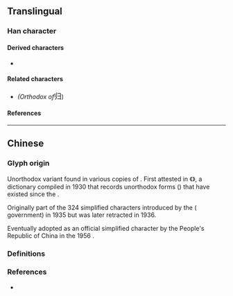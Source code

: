 {{also|歸|帰}}
{{character info}}
==Translingual==
{{Han simplified forms|歸|帰|归}}

===Han character===
{{Han char|rn=58|rad=彐|as=02|sn=5|four=27070|canj=LLSM|ids=⿰リ彐(G),⿲丶丿彐(T)}}

====Derived characters====
* {{l|mul|[[𫢔]], [[岿]]}}

====Related characters====
* {{l|mul|[[歸]]}} ''(Orthodox {{w|Traditional Chinese|traditional form}} of ''<big>归</big>)

====References====
{{Han ref|kx=0362.051|dkj=09909|dj=0680.140|hdz=20960.110|uh=5F52}}

----

==Chinese==

===Glyph origin===
Unorthodox variant {{Han simp|歸|nocap=y}} found in various {{w|Movable type#Metal movable type in China|moveable type}} copies of {{w|Classic Chinese Novels|classical novels}}. First attested in 《{{w2|zh|宋元以來俗字譜}}》, a {{w|Variant Chinese character|variant forms}} dictionary compiled in 1930 that records unorthodox forms ({{l|zh|俗字}}) that have existed since the {{w|Song dynasty}}. <!-- Refer http://dict.variants.moe.edu.tw/variants/rbt/word_attribute.rbt?educode=A02075-009#33 -->

Originally part of the 324 simplified characters introduced by the {{w|Republic of China}} ({{w|Kuomintang}} government) in 1935 but was later retracted in 1936. <!-- Refer https://commons.wikimedia.org/wiki/File:ROC24_SC2.jpg -->

Eventually adopted as an official simplified character by the People's Republic of China in the 1956 {{w|Chinese Character Simplification Scheme}}. <!-- Refer https://zh.wikisource.org/wiki/漢字簡化方案 -->

===Definitions===
{{zh-see|歸|sv}}

===References===
* {{R:twedu|A02075-009#33}}